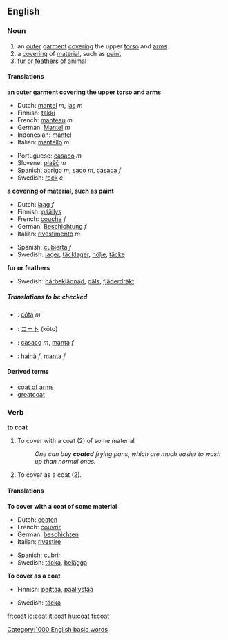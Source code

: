 ==English==

===Noun===
{{en-noun-reg}}

#an [[outer]] [[garment]] [[cover]]ing the upper [[torso]] and [[arms]].
#a [[covering]] of [[material]], such as [[paint]]
#[[fur]] or [[feathers]] of animal
====Translations====
'''an outer garment covering the upper torso and arms'''
{{top}}
*Dutch: [[mantel]] ''m'', [[jas]] ''m''
*Finnish: [[takki]]
*French: [[manteau]] ''m''
*German: [[Mantel]] ''m''
*Indonesian: [[mantel]]
*Italian: [[mantello]] ''m''
{{mid}}
*Portuguese: [[casaco]] ''m''
*Slovene: [[plašč]] ''m''
*Spanish: [[abrigo]] ''m'', [[saco]] ''m'', [[casaca]] ''f''
*Swedish: [[rock#Swedish|rock]] ''c''
{{bottom}}

'''a covering of material, such as paint'''
{{top}}
*Dutch: [[laag]] ''f''
*Finnish: [[päällys]]
*French: [[couche]] ''f''
*German: [[Beschichtung]] ''f''
*Italian: [[rivestimento]] ''m''
{{mid}}
*Spanish: [[cubierta]] ''f''
*Swedish: [[lager]], [[täcklager]], [[hölje]], [[täcke]]
{{bottom}}

'''fur or feathers'''
{{top}}
{{mid}}
*Swedish: [[hårbeklädnad]], [[päls]], [[fjäderdräkt]]
{{bottom}}
=====Translations to be checked=====
{{checktrans}}
*{{ttbc|Irish}}: [[cóta]] ''m''
*{{ttbc|Japanese}}: [[コート]] (kōto)
*{{ttbc|Portuguese}}: [[casaco]] ''m'', [[manta]] ''f''
*{{ttbc|Romanian}}: [[haină]] ''f'', [[manta]] ''f''

====Derived terms====
*[[coat of arms]]
*[[greatcoat]]

===Verb===
'''to coat'''

#To cover with a coat (2) of some material
#:''One can buy '''coated''' frying pans, which are much easier to wash up than normal ones.''
#To cover as a coat (2).

====Translations====
'''To cover with a coat of some material'''
{{top}}
*Dutch: [[coaten]]
*French: [[couvrir]]
*German: [[beschichten]]
*Italian: [[rivestire]]
{{mid}}
*Spanish: [[cubrir]]
*Swedish: [[täcka]], [[belägga]]
{{bottom}}


'''To cover as a coat'''
{{top}}
*Finnish: [[peittää]], [[päällystää]]
{{mid}}
*Swedish: [[täcka]]
{{bottom}}

[[Category:1000 English basic words]]

[[fr:coat]]
[[io:coat]]
[[it:coat]]
[[hu:coat]]
[[fi:coat]]